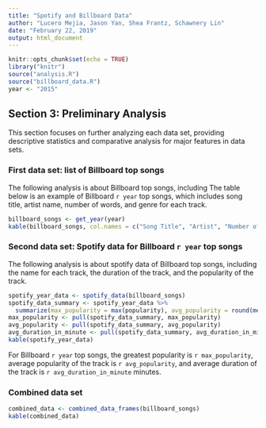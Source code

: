 ```yaml
---
title: "Spotify and Billboard Data"
author: "Lucero Mejia, Jason Yan, Shea Frantz, Schawnery Lin"
date: "February 22, 2019"
output: html_document
---
```


```r
knitr::opts_chunk$set(echo = TRUE)
library("knitr")
source("analysis.R")
source("billboard_data.R")
year <- "2015"
```

## Section 3: Preliminary Analysis

This section focuses on further analyzing each data set, providing descriptive statistics and comparative analysis for major features in data sets. 

### First data set: list of Billboard top songs

The following analysis is about Billboard top songs, including 
The table below is an example of Billboard `r year` top songs, which includes song title, artist name, number of words, and genre for each track.

``` r
billboard_songs <- get_year(year)
kable(billboard_songs, col.names = c("Song Title", "Artist", "Number of Words", "Genre"))
```

### Second data set: Spotify data for Billboard `r year` top songs

The following analysis is about spotify data of Billboard top songs, including the name for each track, the duration of the track, and the popularity of the track.

```r
spotify_year_data <- spotify_data(billboard_songs)
spotify_data_summary <- spotify_year_data %>% 
  summarize(max_popularity = max(popularity), avg_popularity = round(mean(popularity)), avg_duration_in_minute = round(mean(duration_ms)/60000, 2))
max_popularity <- pull(spotify_data_summary, max_popularity)
avg_popularity <- pull(spotify_data_summary, avg_popularity)
avg_duration_in_minute <- pull(spotify_data_summary, avg_duration_in_minute)
kable(spotify_year_data)
```

For Billboard `r year` top songs, the greatest popularity is `r max_popularity`, average popularity of the track is `r avg_popularity`, and average duration of the track is `r avg_duration_in_minute` minutes.

### Combined data set



```r
combined_data <- combined_data_frames(billboard_songs)
kable(combined_data)
```
